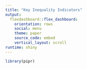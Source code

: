 ```yaml
---
title: "Key Inequality Indicators"
output: 
  flexdashboard::flex_dashboard:
    orientation: rows
    social: menu
    theme: paper
    source_code: embed
    vertical_layout: scroll
runtime: shiny
---
```


```r
library(pipr)
```




